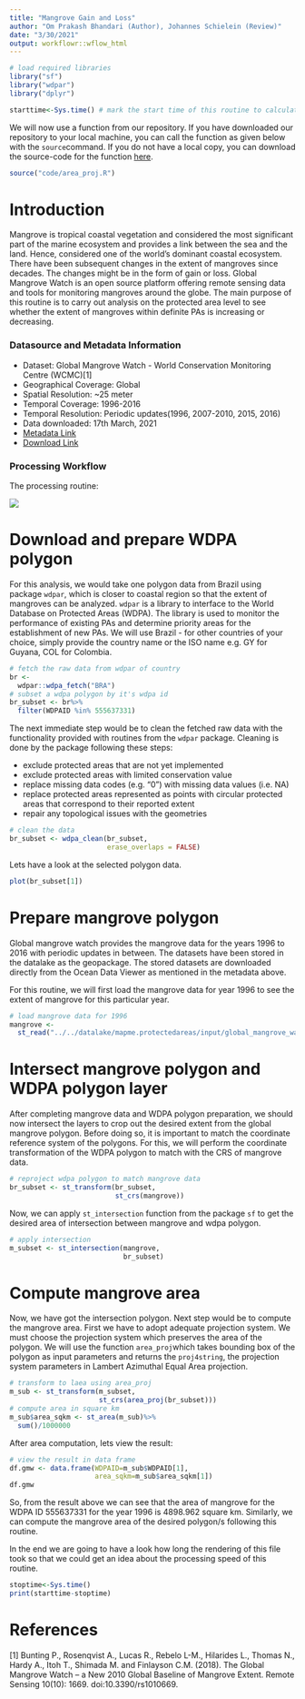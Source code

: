 ```yaml
---
title: "Mangrove Gain and Loss"
author: "Om Prakash Bhandari (Author), Johannes Schielein (Review)"
date: "3/30/2021"
output: workflowr::wflow_html
---
```


```r

# load required libraries
library("sf")
library("wdpar")
library("dplyr")

starttime<-Sys.time() # mark the start time of this routine to calculate processing time at the end
```

We will now use a function from our repository. If you have downloaded our repository to your local machine, you can call the function as given below with the `source`command.  If you do not have a local copy, you can download the source-code for the function [here](https://github.com/openkfw/mapme.protectedareas/tree/main/code).
```r

source("code/area_proj.R")
```

# Introduction

Mangrove is tropical coastal vegetation and considered the most significant part of the marine ecosystem and provides a link between the sea and the land. Hence, considered one of the world's dominant coastal ecosystem. There have been subsequent changes in the extent of mangroves since decades. The changes might be in the form of gain or loss. Global Mangrove Watch is an open source platform offering remote sensing data and tools for monitoring mangroves around the globe. 
The main purpose of this routine is to carry out analysis on the protected area level to see whether the extent of mangroves within definite PAs is increasing or decreasing. 

### Datasource and Metadata Information

- Dataset: Global Mangrove Watch - World Conservation Monitoring Centre (WCMC)[1]
- Geographical Coverage: Global
- Spatial Resolution: ~25 meter
- Temporal Coverage: 1996-2016
- Temporal Resolution: Periodic updates(1996, 2007-2010, 2015, 2016)
- Data downloaded: 17th March, 2021
- [Metadata Link](https://data.unep-wcmc.org/pdfs/45/GMW_001_Metadata.pdf?1560444488)
- [Download Link](https://data.unep-wcmc.org/datasets/45)


### Processing Workflow

The processing routine:

![](assets/workflows/gmw_area_routine.png)


# Download and prepare WDPA polygon

For this analysis, we would take one polygon data from Brazil using package `wdpar`, which is closer to coastal region so that the extent of mangroves can be analyzed. `wdpar` is a library to interface to the World Database on Protected Areas (WDPA). The library is used to monitor the performance of existing PAs and determine priority areas for the establishment of new PAs. We will use Brazil - for other countries of your choice, simply provide the country name or the ISO name e.g. GY for Guyana, COL for Colombia.

```r

# fetch the raw data from wdpar of country
br <- 
  wdpar::wdpa_fetch("BRA")
# subset a wdpa polygon by it's wdpa id
br_subset <- br%>%
  filter(WDPAID %in% 555637331)
```

The next immediate step would be to clean the fetched raw data with the functionality provided with routines from the `wdpar` package. Cleaning is done by the package following these steps:

- exclude protected areas that are not yet implemented
- exclude protected areas with limited conservation value
- replace missing data codes (e.g. "0") with missing data values (i.e. NA)
- replace protected areas represented as points with circular protected areas that correspond to their reported extent
- repair any topological issues with the geometries

```r

# clean the data
br_subset <- wdpa_clean(br_subset,
                        erase_overlaps = FALSE)
```

Lets have a look at the selected polygon data.

```r

plot(br_subset[1])
```


# Prepare mangrove polygon

Global mangrove watch provides the mangrove data for the years 1996 to 2016 with periodic updates in between. The datasets have been stored in the datalake as the geopackage. The stored datasets are downloaded directly from the Ocean Data Viewer as mentioned in the metadata above. 

For this routine, we will first load the mangrove data for year 1996 to see the extent of mangrove for this particular year.

```r

# load mangrove data for 1996
mangrove <- 
  st_read("../../datalake/mapme.protectedareas/input/global_mangrove_watch/gmw-v2-1996-valid.gpkg")
```

# Intersect mangrove polygon and WDPA polygon layer

After completing mangrove data and WDPA polygon preparation, we should now intersect the layers to crop out the desired extent from the global mangrove polygon. Before doing so, it is important to match the coordinate reference system of the polygons. For this, we will perform the coordinate transformation of the WDPA polygon to match with the CRS of mangrove data.

```r

# reproject wdpa polygon to match mangrove data
br_subset <- st_transform(br_subset,
                          st_crs(mangrove))
```

Now, we can apply `st_intersection` function from the package `sf` to get the desired area of intersection between mangrove and wdpa polygon.

```r

# apply intersection
m_subset <- st_intersection(mangrove,
                            br_subset)
```

# Compute mangrove area

Now, we have got the intersection polygon. Next step would be to compute the mangrove area. First we have to adopt adequate projection system. We must choose the projection system which preserves the area of the polygon. We will use the function `area_proj`which takes bounding box of the polygon as input parameters and returns the `proj4string`, the projection system parameters in Lambert Azimuthal Equal Area projection.

```r

# transform to laea using area_proj
m_sub <- st_transform(m_subset,
                      st_crs(area_proj(br_subset)))
# compute area in square km
m_sub$area_sqkm <- st_area(m_sub)%>%
  sum()/1000000
```

After area computation, lets view the result:
```r

# view the result in data frame
df.gmw <- data.frame(WDPAID=m_sub$WDPAID[1],
                     area_sqkm=m_sub$area_sqkm[1])
df.gmw
```


So, from the result above we can see that the area of mangrove for the WDPA ID 555637331 for the year 1996 is 4898.962 square km. 
Similarly, we can compute the mangrove area of the desired polygon/s following this routine.


In the end we are going to have a look how long the rendering of this file took so that we could get an idea about the processing speed of this routine.
```r

stoptime<-Sys.time()
print(starttime-stoptime)
```

# References

[1] Bunting P., Rosenqvist A., Lucas R., Rebelo L-M., Hilarides L., Thomas N., Hardy A., Itoh T., Shimada M. and Finlayson C.M. (2018). The Global Mangrove Watch – a New 2010 Global Baseline of Mangrove Extent. Remote Sensing 10(10): 1669. doi:10.3390/rs1010669.
